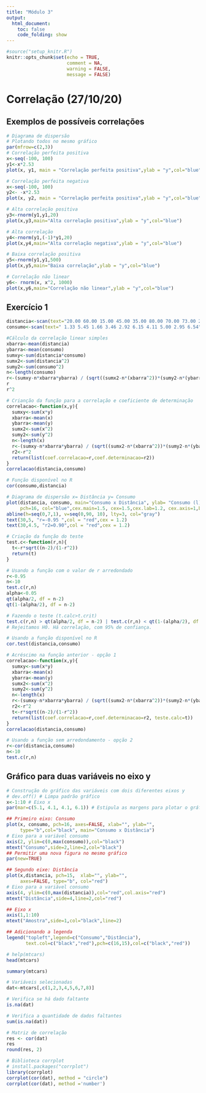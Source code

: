```yaml
---
title: "Módulo 3"
output:
  html_document:
    toc: false
    code_folding: show
---
```


```r
#source("setup_knitr.R")
knitr::opts_chunk$set(echo = TRUE,
                      comment = NA,
                      warning = FALSE,
                      message = FALSE)
```

# Correlação (27/10/20)

## Exemplos de possíveis correlações


```r
# Diagrama de dispersão
# Plotando todos no mesmo gráfico
par(mfrow=c(2,3))
# Correlação perfeita positiva
x<-seq(-100, 100)
y1<-x*2.53
plot(x, y1, main = "Correlação perfeita positiva",ylab = "y",col="blue")

# Correlação perfeita negativa
x<-seq(-100, 100)
y2<- -x*2.53
plot(x, y2, main = "Correlação perfeita positiva",ylab = "y",col="blue")

# Alta correlação positiva
y3<-rnorm(y1,y1,20)
plot(x,y3,main="Alta correlação positiva",ylab = "y",col="blue")

# Alta correlação
y4<-rnorm(y1,(-1)*y1,20)
plot(x,y4,main="Alta correlação negativa",ylab = "y",col="blue")

# Baixa correlação positiva
y5<-rnorm(y1,y1,500)
plot(x,y5,main="Baixa correlação",ylab = "y",col="blue")

# Correlação não linear
y6<- rnorm(x, x^2, 1000)
plot(x,y6,main="Correlação não linear",ylab = "y",col="blue")

```

## Exercício 1

```r
distancia<-scan(text="20.00 60.00 15.00 45.00 35.00 80.00 70.00 73.00 28.00 85.00")
consumo<-scan(text=" 1.33 5.45 1.66 3.46 2.92 6.15 4.11 5.00 2.95 6.54")

#Cálculo da correlação linear simples
xbarra<-mean(distancia)
ybarra<-mean(consumo)
sumxy<-sum(distancia*consumo)
sumx2<-sum(distancia^2)
sumy2<-sum(consumo^2)
n<-length(consumo)
r<-(sumxy-n*xbarra*ybarra) / (sqrt((sumx2-n*(xbarra^2))*(sumy2-n*(ybarra^2))))
r
r^2

```

```r
# Crianção da função para a correlação e coeficiente de determinação
correlacao<-function(x,y){
  sumxy<-sum(x*y)
  xbarra<-mean(x)
  ybarra<-mean(y)
  sumx2<-sum(x^2)
  sumy2<-sum(y^2)
  n<-length(x)
  r<-(sumxy-n*xbarra*ybarra) / (sqrt((sumx2-n*(xbarra^2))*(sumy2-n*(ybarra^2))))
  r2<-r^2
  return(list(coef.correlacao=r,coef.determinacao=r2))
}
correlacao(distancia,consumo)

```


```r
# Função disponível no R
cor(consumo,distancia)

```


```r
# Diagrama de dispersão x= Distância y= Consumo
plot(distancia, consumo, main="Consumo x Distância", ylab= "Consumo (l)", xlab="Distância (km)",
     pch=16, col="blue",cex.main=1.5, cex=1.5,cex.lab=1.2, cex.axis=1,bty="l")
abline(h=seq(0,7,1), v=seq(0,90, 10), lty=3, col="gray")
text(30,5, "r=-0.95 ",col = "red",cex = 1.2)
text(30,4.5, "r2=0.90",col = "red",cex = 1.2)

```

```r
# Criação da função do teste
test.c<-function(r,n){
  t<-r*sqrt((n-2)/(1-r^2))
  return(t)
}

```


```r
# Usando a função com o valor de r arredondado
r<-0.95
n<-10
test.c(r,n)
alpha<-0.05
qt(alpha/2, df = n-2)
qt(1-(alpha/2), df = n-2)

```


```r
# Fazendo o teste (t.calc>t.crit)
test.c(r,n) > qt(alpha/2, df = n-2) | test.c(r,n) < qt(1-(alpha/2), df = n-2) 
# Rejeitamos H0. Há correlação, com 95% de confiança.

```




```r
# Usando a função disponível no R
cor.test(distancia,consumo)

```


```r
# Acréscimo na função anterior - opção 1
correlacao<-function(x,y){
  sumxy<-sum(x*y)
  xbarra<-mean(x)
  ybarra<-mean(y)
  sumx2<-sum(x^2)
  sumy2<-sum(y^2)
  n<-length(x)
  r<-(sumxy-n*xbarra*ybarra) / (sqrt((sumx2-n*(xbarra^2))*(sumy2-n*(ybarra^2))))
  r2<-r^2
  t<-r*sqrt((n-2)/(1-r^2))
  return(list(coef.correlacao=r,coef.determinacao=r2, teste.calc=t))
}
correlacao(distancia,consumo)

```


```r
# Usando a função sem arredondamento - opção 2
r<-cor(distancia,consumo)
n<-10
test.c(r,n)

```


## Gráfico para duas variáveis no eixo y


```r
# Construção do gráfico das variáveis com dois diferentes eixos y
# dev.off() # Limpa padrão gráfico
x<-1:10 # Eixo x
par(mar=c(5.1, 4.1, 4.1, 6.1)) # Estipula as margens para plotar o gráfico

## Primeiro eixo: Consumo
plot(x, consumo, pch=16, axes=FALSE, xlab="", ylab="", 
     type="b",col="black", main="Consumo x Distância")
# Eixo para a variável consumo
axis(2, ylim=c(0,max(consumo)),col="black") 
mtext("Consumo",side=2,line=2,col="black")
## Permitir uma nova figura no mesmo gráfico
par(new=TRUE)

## Segundo eixe: Distância
plot(x,distancia, pch=15,  xlab="", ylab="", 
     axes=FALSE, type="b", col="red")
# Eixo para a variável consumo
axis(4, ylim=c(0,max(distancia)),col="red",col.axis="red") 
mtext("Distância",side=4,line=2,col="red")

## Eixo x
axis(1,1:10)
mtext("Amostra",side=1,col="black",line=2)  

## Adicionando a legenda
legend("topleft",legend=c("Consumo","Distância"),
       text.col=c("black","red"),pch=c(16,15),col=c("black","red"))

```


```r
# help(mtcars)
head(mtcars)
```

```r
summary(mtcars)
```

```r
# Variáveis selecionadas
dat<-mtcars[,c(1,2,3,4,5,6,7,8)]
```


```r
# Verifica se há dado faltante
is.na(dat)
```

```r
# Verifica a quantidade de dados faltantes
sum(is.na(dat))
```
```r
# Matriz de correlação
res <- cor(dat)
res
round(res, 2)
```
```r
# Biblioteca corrplot
# install.packages("corrplot")
library(corrplot)
corrplot(cor(dat), method = "circle")
corrplot(cor(dat), method ='number')
```




